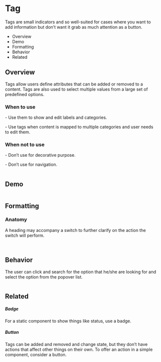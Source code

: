 <div class="main">
  <div class="title-wrapper">
    <h1 class="title">Tag</h1>
  </div>
  <div class="intro">
    <p>
      Tags are small indicators and so well-suited for cases where you want to add information but don’t want it grab as
      much attention as a button.
    </p>
    <ul>
      <li>Overview</li>
      <li>Demo</li>
      <li>Formatting</li>
      <li>Behavior</li>
      <li>Related</li>
    </ul>
  </div>
  <div class="overview">
    <h2>Overview</h2>
    <p>
      Tags allow users define attributes that can be added or removed to a content. Tags are also used to select
      multiple values from a large set of predefined options.
    </p>
  </div>
  <div class="wtu">
    <h3>When to use</h3>
    <p>- Use them to show and edit labels and categories.</p>
    <p>- Use tags when content is mapped to multiple categories and user needs to edit them.</p>
  </div>
  <div class="wtnu">
    <h3>When not to use</h3>
    <p>- Don’t use for decorative purpose.</p>
    <p>- Don’t use for navigation.</p>
  </div>
  <div class="types">
    <img src="../assets/img/docs_tag_1.png" alt=""/>
  </div>
  <div class="demo">
    <h2>Demo</h2>
    <img src="../assets/img/docs_tag_2.png" alt=""/>
  </div>
  <div class="formatting">
    <h2>Formatting</h2>
    <h3>Anatomy</h3>
    <p>A heading may accompany a switch to further clarify on the action the switch will perform.</p>
    <img src="../assets/img/docs_tag_3.png" alt=""/>
    <img src="../assets/img/docs_tag_4.png" alt=""/>
  </div>
  <div class="behavior">
    <h2>Behavior</h2>
    <p>
      The user can click and search for the option that he/she are looking for and select the option from the popover
      list.
    </p>
    <img src="../assets/img/docs_tag_5.png" alt=""/>
  </div>
  <div class="related">
    <h2>Related</h2>
    <h5>Badge</h5>
    <p>For a static component to show things like status, use a badge.</p>
    <h5>Button</h5>
    <p>
      Tags can be added and removed and change state, but they don’t have actions that affect other things on their
      own. To offer an action in a simple component, consider a button.
    </p>
  </div>
</div>
